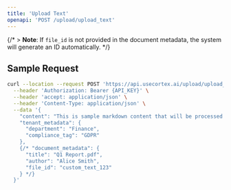 ```yaml
---
title: 'Upload Text'
openapi: 'POST /upload/upload_text'
---
```



{/* > **Note**: If `file_id` is not provided in the document metadata, the system will generate an ID automatically. */}

## Sample Request

```bash
curl --location --request POST 'https://api.usecortex.ai/upload/upload_text?tenant_id={TENANT_ID}&sub_tenant_id={SUB_TENANT_ID}' \
  --header 'Authorization: Bearer {API_KEY}' \
  --header 'accept: application/json' \
  --header 'Content-Type: application/json' \
  --data '{
    "content": "This is sample markdown content that will be processed and indexed.",
    "tenant_metadata": {
      "department": "Finance",
      "compliance_tag": "GDPR"
    },
    {/* "document_metadata": {
      "title": "Q1 Report.pdf",
      "author": "Alice Smith",
      "file_id": "custom_text_123"
    } */}
  }'
```
